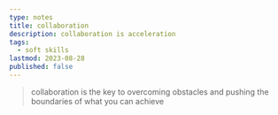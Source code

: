 ```yaml
---
type: notes
title: collaboration
description: collaboration is acceleration
tags:
  - soft skills
lastmod: 2023-08-28
published: false
---
```


> collaboration is the key to overcoming obstacles and pushing the boundaries of what you can achieve
